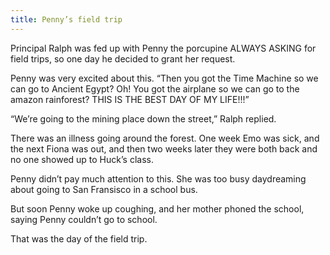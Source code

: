 ```yaml
---
title: Penny’s field trip
---
```


Principal Ralph was fed up with Penny the porcupine ALWAYS ASKING for field trips, so one day he decided to grant her request.

Penny was very excited about this. “Then you got the Time Machine so we can go to Ancient Egypt? Oh! You got the airplane so we can go to the amazon rainforest? THIS IS THE BEST DAY OF MY LIFE!!!” 

“We’re going to the mining place down the street,” Ralph replied. 

There was an illness going around the forest. One week Emo was sick, and the next Fiona was out, and then two weeks later they were both back and no one showed up to Huck’s class. 

Penny didn’t pay much attention to this. She was too busy daydreaming about going to San Fransisco in a school bus. 

But soon Penny woke up coughing, and her mother phoned the school, saying Penny couldn’t go to school.

That was the day of the field trip. 
